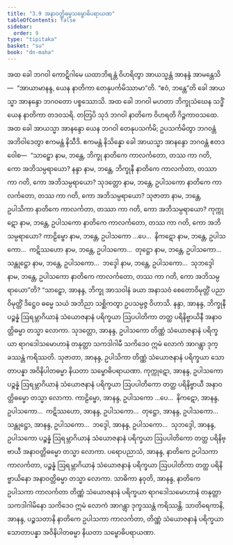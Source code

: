 ```yaml
---
title: "3.9 အနာဝတ္တိဓမ္မသမ္ဗောဓိပရာယဏ"
tableOfContents: false
sidebar:
  order: 9
type: "tipitaka"
basket: "su"
book: "dn-maha"
---
```



<DynamicBreadcrumb />

<Division number="156" book="dn-maha" e="ch" v="7" p="77">

<Paragraph number="330" book="dn-maha">
အထ ခေါ ဘဂဝါ ကောဋိဂါမေ ယထာဘိရန္တံ ဝိဟရိတွာ အာယသ္မန္တံ အာနန္ဒံ အာမန္တေသိ—  “အာယာမာနန္ဒ, ယေန နာတိကာ တေနုပင်္ကမိဿာမာ”တိ. “ဧဝံ, ဘန္တေ”တိ ခေါ အာယသ္မာ အာနန္ဒော ဘဂဝတော ပစ္စဿောသိ. အထ ခေါ ဘဂဝါ မဟတာ ဘိက္ခုသံဃေန သဒ္ဓိံ ယေန နာတိကာ တဒဝသရိ. တတြပိ သုဒံ ဘဂဝါ နာတိကေ ဝိဟရတိ ဂိဉ္ဇကာဝသထေ. အထ ခေါ အာယသ္မာ အာနန္ဒော ယေန ဘဂဝါ တေနုပသင်္ကမိ; ဥပသင်္ကမိတွာ ဘဂဝန္တံ အဘိဝါဒေတွာ ဧကမန္တံ နိသီဒိ. ဧကမန္တံ နိသိန္နော ခေါ အာယသ္မာ အာနန္ဒော ဘဂဝန္တံ ဧတဒဝေါစ—  “သာဠှော နာမ, ဘန္တေ, ဘိက္ခု နာတိကေ ကာလင်္ကတော, တဿ ကာ ဂတိ, ကော အဘိသမ္ပရာယော? နန္ဒာ နာမ, ဘန္တေ, ဘိက္ခုနီ နာတိကေ ကာလင်္ကတာ, တဿာ ကာ ဂတိ, ကော အဘိသမ္ပရာယော? သုဒတ္တော နာမ, ဘန္တေ, ဥပါသကော နာတိကေ ကာလင်္ကတော, တဿ ကာ ဂတိ, ကော အဘိသမ္ပရာယော? သုဇာတာ နာမ, ဘန္တေ, ဥပါသိကာ နာတိကေ ကာလင်္ကတာ, တဿာ ကာ ဂတိ, ကော အဘိသမ္ပရာယော? ကုက္ကုဋော နာမ, ဘန္တေ, ဥပါသကော နာတိကေ ကာလင်္ကတော, တဿ ကာ ဂတိ, ကော အဘိသမ္ပရာယော? ကာဠိမ္ဗော နာမ, ဘန္တေ, ဥပါသကော …ပေ…  နိကဋော နာမ, ဘန္တေ, ဥပါသကော…  ကဋိဿဟော နာမ, ဘန္တေ, ဥပါသကော…  တုဋ္ဌော နာမ, ဘန္တေ, ဥပါသကော…  သန္တုဋ္ဌော နာမ, ဘန္တေ, ဥပါသကော…  ဘဒ္ဒေါ နာမ, ဘန္တေ, ဥပါသကော…  သုဘဒ္ဒေါ နာမ, ဘန္တေ, ဥပါသကော နာတိကေ ကာလင်္ကတော, တဿ ကာ ဂတိ, ကော အဘိသမ္ပရာယော”တိ?
</Paragraph>

</Division>
<Division number="157" book="dn-maha" e="ch" v="7" p="78">

<Paragraph number="331" book="dn-maha">
“သာဠှော, အာနန္ဒ, ဘိက္ခု အာသဝါနံ ခယာ အနာသဝံ စေတောဝိမုတ္တိံ ပညာဝိမုတ္တိံ ဒိဋ္ဌေဝ ဓမ္မေ သယံ အဘိညာ သစ္ဆိကတွာ ဥပသမ္ပဇ္ဇ ဝိဟာသိ. နန္ဒာ, အာနန္ဒ, ဘိက္ခုနီ ပဉ္စန္နံ ဩရမ္ဘာဂိယာနံ သံယောဇနာနံ ပရိက္ခယာ ဩပပါတိကာ တတ္ထ ပရိနိဗ္ဗာယိနီ အနာဝတ္တိဓမ္မာ တသ္မာ လောကာ. သုဒတ္တော, အာနန္ဒ, ဥပါသကော တိဏ္ဏံ သံယောဇနာနံ ပရိက္ခယာ ရာဂဒေါသမောဟာနံ တနုတ္တာ သကဒါဂါမီ သကိဒေဝ ဣမံ လောကံ အာဂန္တွာ ဒုက္ခဿန္တံ ကရိဿတိ. သုဇာတာ, အာနန္ဒ, ဥပါသိကာ တိဏ္ဏံ သံယောဇနာနံ ပရိက္ခယာ သောတာပန္နာ အဝိနိပါတဓမ္မာ နိယတာ သမ္ဗောဓိပရာယဏာ. ကုက္ကုဋော, အာနန္ဒ, ဥပါသကော ပဉ္စန္နံ ဩရမ္ဘာဂိယာနံ သံယောဇနာနံ ပရိက္ခယာ ဩပပါတိကော တတ္ထ ပရိနိဗ္ဗာယီ အနာဝတ္တိဓမ္မော တသ္မာ လောကာ. ကာဠိမ္ဗော, အာနန္ဒ, ဥပါသကော …ပေ…  နိကဋော, အာနန္ဒ, ဥပါသကော…  ကဋိဿဟော, အာနန္ဒ, ဥပါသကော…  တုဋ္ဌော, အာနန္ဒ, ဥပါသကော…  သန္တုဋ္ဌော, အာနန္ဒ, ဥပါသကော…  ဘဒ္ဒေါ, အာနန္ဒ, ဥပါသကော…  သုဘဒ္ဒေါ, အာနန္ဒ, ဥပါသကော ပဉ္စန္နံ ဩရမ္ဘာဂိယာနံ သံယောဇနာနံ ပရိက္ခယာ ဩပပါတိကော တတ္ထ ပရိနိဗ္ဗာယီ အနာဝတ္တိဓမ္မော တသ္မာ လောကာ. ပရောပညာသံ, အာနန္ဒ, နာတိကေ ဥပါသကာ ကာလင်္ကတာ, ပဉ္စန္နံ ဩရမ္ဘာဂိယာနံ သံယောဇနာနံ ပရိက္ခယာ ဩပပါတိကာ တတ္ထ ပရိနိဗ္ဗာယိနော အနာဝတ္တိဓမ္မာ တသ္မာ လောကာ. သာဓိကာ နဝုတိ, အာနန္ဒ, နာတိကေ ဥပါသကာ ကာလင်္ကတာ တိဏ္ဏံ သံယောဇနာနံ ပရိက္ခယာ ရာဂဒေါသမောဟာနံ တနုတ္တာ သကဒါဂါမိနော သကိဒေဝ ဣမံ လောကံ အာဂန္တွာ ဒုက္ခဿန္တံ ကရိဿန္တိ. သာတိရေကာနိ, အာနန္ဒ, ပဉ္စသတာနိ နာတိကေ ဥပါသကာ ကာလင်္ကတာ, တိဏ္ဏံ သံယောဇနာနံ ပရိက္ခယာ သောတာပန္နာ အဝိနိပါတဓမ္မာ နိယတာ သမ္ဗောဓိပရာယဏာ.
</Paragraph>
</Division>